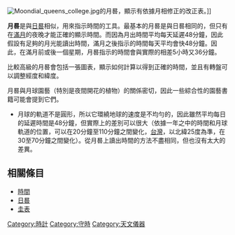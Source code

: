 [[Image:Moondial_queens_college.jpg|right]]的月晷，顯示有依據月相修正的改正表。]]

'''月晷'''是與[[日晷|日晷]]相似，用來指示時間的工具。最基本的月晷是與日晷相同的，但只有在[[滿月|滿月]]的夜晚才能正確的顯示時間。而因為月出時間平均每天延遲48分鐘，因此假設有足夠的月光能讀出時間，滿月之後指示的時間每天平均會快48分鐘。因此，在滿月前或後一個星期，月晷指示的時間會與實際的相差5小時又36分鐘。

比較高級的月晷會包括一張圖表，顯示如何計算以得到正確的時間，並且有轉盤可以調整經度和緯度。

月晷與月球園藝（特別是夜間開花的植物）的關係密切，因此一些綜合性的園藝書籍可能會提到它們。

* 月球的軌道不是圓形，所以它環繞地球的速度是不均勻的，因此雖然平均每日的延遲時間是48分鐘，但實際上的差別可以很大（依據一年之中的時間和月球軌道的位置，可以在20分鐘至110分鐘之間變化，[[台灣|台灣]]，以北緯25度為準，在30至70分鐘之間變化）。從月晷上讀出時間的方法不盡相同，但也沒有太大的差異。

== 相關條目 ==
* [[時間|時間]]
* [[日晷|日晷]]
* [[圭表|圭表]]

{{園藝小作品}}

[[Category:時計|Category:時計]]
[[Category:守時|Category:守時]]
[[Category:天文儀器|Category:天文儀器]]